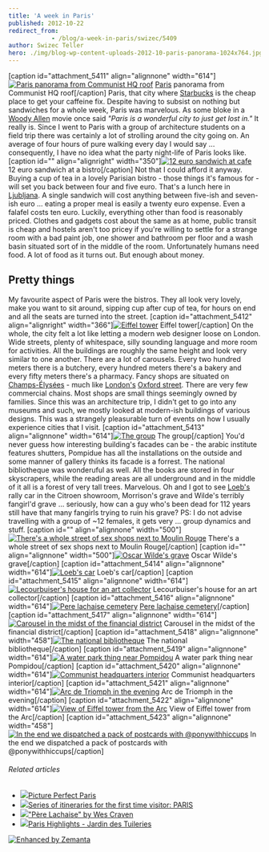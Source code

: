 ```yaml
---
title: 'A week in Paris'
published: 2012-10-22
redirect_from: 
            - /blog/a-week-in-paris/swizec/5409
author: Swizec Teller
hero: ./img/blog-wp-content-uploads-2012-10-paris-panorama-1024x764.jpg
---
```

\[caption id="attachment_5411" align="alignnone" width="614"][![Paris panorama from Communist HQ roof](./img/blog-wp-content-uploads-2012-10-paris-panorama-1024x764.jpg "Paris panorama from Communist HQ roof")](http://swizec.com/blog/wp-content/uploads/2012/10/paris-panorama.jpg) [Paris](http://whc.unesco.org/en/list/600 "Paris, Banks of the Seine") panorama from Communist HQ roof\[/caption] Paris, that city where [Starbucks](http://www.menuism.com/restaurant-locations/starbucks-coffee-39564 "Starbuck's Coffee Locations") is the cheap place to get your caffeine fix. Despite having to subsist on nothing but sandwiches for a whole week, Paris was marvelous. As some bloke in a [Woody Allen](http://www.rottentomatoes.com/celebrity/woody_allen "Woody Allen") movie once said _"Paris is a wonderful city to just get lost in."_ It really is. Since I went to Paris with a group of architecture students on a field trip there was certainly a lot of strolling around the city going on. An average of four hours of pure walking every day I would say ... consequently, I have no idea what the party night-life of Paris looks like. \[caption id="" align="alignright" width="350"][![12 euro sandwich at cafe](./img/tumblr_mby5q8t3vA1qekjngo1_500.jpg "12 euro sandwich at cafe")](http://instagr.am/p/Q0BfiiExkm/) 12 euro sandwich at a bistro\[/caption] Not that I could afford it anyway. Buying a cup of tea in a lovely Parisian bistro - those things it's famous for - will set you back between four and five euro. That's a lunch here in [Ljubljana](<http://maps.google.com/maps?ll=46.0555555556,14.5083333333&spn=0.1,0.1&q=46.0555555556,14.5083333333 (Ljubljana)&t=h> "Ljubljana"). A single sandwich will cost anything between five-ish and seven-ish euro ... eating a proper meal is easily a twenty euro expense. Even a falafel costs ten euro. Luckily, everything other than food is reasonably priced. Clothes and gadgets cost about the same as at home, public transit is cheap and hostels aren't too pricey if you're willing to settle for a strange room with a bad paint job, one shower and bathroom per floor and a wash basin situated sort of in the middle of the room. Unfortunately humans need food. A lot of food as it turns out. But enough about money.

## Pretty things

My favourite aspect of Paris were the bistros. They all look very lovely, make you want to sit around, sipping cup after cup of tea, for hours on end and all the seats are turned into the street. \[caption id="attachment_5412" align="alignright" width="366"][![Eiffel tower](./img/blog-wp-content-uploads-2012-10-eiffel-tower-dark-764x1024.jpg "Eiffel tower")](http://swizec.com/blog/wp-content/uploads/2012/10/eiffel-tower-dark.jpg) Eiffel tower\[/caption] On the whole, the city felt a lot like letting a modern web designer loose on London. Wide streets, plenty of whitespace, silly sounding language and more room for activities. All the buildings are roughly the same height and look very similar to one another. There are a lot of carousels. Every two hundred meters there is a butchery, every hundred meters there's a bakery and every fifty meters there's a pharmacy. Fancy shops are situated on [Champs-Élysées](<http://maps.google.com/maps?ll=48.8697222222,2.3075&spn=0.01,0.01&q=48.8697222222,2.3075 (Champs-%C3%89lys%C3%A9es)&t=h> "Champs-Élysées") - much like [London's](<http://maps.google.com/maps?ll=51.5072222222,-0.1275&spn=0.1,0.1&q=51.5072222222,-0.1275 (London)&t=h> "London") [Oxford street](<http://maps.google.com/maps?ll=51.5136111111,-0.155555555556&spn=0.01,0.01&q=51.5136111111,-0.155555555556 (Oxford%20Street)&t=h> "Oxford Street"). There are very few commercial chains. Most shops are small things seemingly owned by families. Since this was an architecture trip, I didn't get to go into any museums and such, we mostly looked at modern-ish buildings of various designs. This was a strangely pleasurable turn of events on how I usually experience cities that I visit. \[caption id="attachment_5413" align="alignnone" width="614"][![The group](./img/blog-wp-content-uploads-2012-10-le-group-1024x764.jpg "The group")](http://swizec.com/blog/wp-content/uploads/2012/10/le-group.jpg) The group\[/caption] You'd never guess how interesting building's facades can be - the arabic institute features shutters, Pompidue has all the installations on the outside and some manner of gallery thinks its facade is a forrest. The national bibliotheque was wonderuful as well. All the books are stored in four skyscrapers, while the reading areas are all underground and in the middle of it all is a forest of very tall trees. Marvelous. Oh and I got to see [Loeb's](http://www.loebsclothing.com/ "Loeb's (department store)") rally car in the Citroen showroom, Morrison's grave and Wilde's terribly fangirl'd grave ... seriously, how can a guy who's been dead for 112 years still have that many fangirls trying to ruin his grave? PS: I do not advise travelling with a group of ~12 females, it gets very ... group dynamics and stuff. \[caption id="" align="alignnone" width="500"][![There's a whole street of sex shops next to Moulin Rouge](./img/tumblr_mc3ajw4zte1qekjngo1_500.jpg "There's a whole street of sex shops next to Moulin Rouge")](http://instagr.am/p/Q7KI8mkxr7/) There's a whole street of sex shops next to Moulin Rouge\[/caption] \[caption id="" align="alignnone" width="500"][![Oscar Wilde's grave](./img/tumblr_mc51g3T7r51qekjngo1_500.jpg "Oscar Wilde's grave")](http://instagr.am/p/Q9ll2oExke/) Oscar Wilde's grave\[/caption] \[caption id="attachment_5414" align="alignnone" width="614"][![Loeb's car](./img/blog-wp-content-uploads-2012-10-loeb-car-1024x764.jpg "Loeb's car")](http://swizec.com/blog/wp-content/uploads/2012/10/loeb-car.jpg) Loeb's car\[/caption] \[caption id="attachment_5415" align="alignnone" width="614"][![Lecourbuiser's house for an art collector](./img/blog-wp-content-uploads-2012-10-lecorbuisier-1024x764.jpg "Lecourbuiser's house for an art collector")](http://swizec.com/blog/wp-content/uploads/2012/10/lecorbuisier.jpg) Lecourbuiser's house for an art collector\[/caption] \[caption id="attachment_5416" align="alignnone" width="614"][![Pere lachaise cemetery](./img/blog-wp-content-uploads-2012-10-pere-lachaise-1024x764.jpg "Pere lachaise cemetery")](http://swizec.com/blog/wp-content/uploads/2012/10/pere-lachaise.jpg) [Pere lachaise cemetery](<http://maps.google.com/maps?ll=48.86,2.396&spn=0.01,0.01&q=48.86,2.396 (P%C3%A8re%20Lachaise%20Cemetery)&t=h> "Père Lachaise Cemetery")\[/caption] \[caption id="attachment_5417" align="alignnone" width="614"][![Carousel in the midst of the financial district](./img/blog-wp-content-uploads-2012-10-carousel-1024x764.jpg "Carousel in the midst of the financial district")](http://swizec.com/blog/wp-content/uploads/2012/10/carousel.jpg) Carousel in the midst of the financial district\[/caption] \[caption id="attachment_5418" align="alignnone" width="458"][![The national bibliotheque](./img/blog-wp-content-uploads-2012-10-national-bibliotheque-764x1024.jpg "The national bibliotheque")](http://swizec.com/blog/wp-content/uploads/2012/10/national-bibliotheque.jpg) The national bibliotheque\[/caption] \[caption id="attachment_5419" align="alignnone" width="614"][![A water park thing near Pompidou](./img/blog-wp-content-uploads-2012-10-water-park-thing-1024x764.jpg "A water park thing near Pompidou")](http://swizec.com/blog/wp-content/uploads/2012/10/water-park-thing.jpg) A water park thing near Pompidou\[/caption] \[caption id="attachment_5420" align="alignnone" width="614"][![Communist headquarters interior](./img/blog-wp-content-uploads-2012-10-communst-hq-1024x764.jpg "Communist headquarters interior")](http://swizec.com/blog/wp-content/uploads/2012/10/communst-hq.jpg) Communist headquarters interior\[/caption] \[caption id="attachment_5421" align="alignnone" width="614"][![Arc de Triomph in the evening](./img/blog-wp-content-uploads-2012-10-arc-triomphe-1024x764.jpg "Arc de Triomph in the evening")](http://swizec.com/blog/wp-content/uploads/2012/10/arc-triomphe.jpg) Arc de Triomph in the evening\[/caption] \[caption id="attachment_5422" align="alignnone" width="614"][![View of Eiffel tower from the Arc](./img/blog-wp-content-uploads-2012-10-eiffel-tower-night-1024x764.jpg "View of Eiffel tower from the Arc")](http://swizec.com/blog/wp-content/uploads/2012/10/eiffel-tower-night.jpg) View of Eiffel tower from the Arc\[/caption] \[caption id="attachment_5423" align="alignnone" width="458"][![In the end we dispatched a pack of postcards with @ponywithhiccups](./img/blog-wp-content-uploads-2012-10-postcards-764x1024.jpg "In the end we dispatched a pack of postcards with @ponywithhiccups")](http://swizec.com/blog/wp-content/uploads/2012/10/postcards.jpg) In the end we dispatched a pack of postcards with @ponywithhiccups\[/caption]

###### Related articles

- [![](http://i.zemanta.com/119966123_80_80.jpg)](http://www.misscocomarie.com/picture-perfect-paris/)[Picture Perfect Paris](http://www.misscocomarie.com/picture-perfect-paris/)
- [![](http://i.zemanta.com/118012074_80_80.jpg)](http://experttraveltipsbygerri.wordpress.com/2012/10/11/series-of-itineraries-for-the-first-time-visitor-paris/)[Series of itineraries for the first time visitor: PARIS](http://experttraveltipsbygerri.wordpress.com/2012/10/11/series-of-itineraries-for-the-first-time-visitor-paris/)
- [![](http://i.zemanta.com/115736071_80_80.jpg)](http://jimmorrisonsparis.com/2012/10/01/pere-lachaise-by-wes-craven/)["Père Lachaise" by Wes Craven](http://jimmorrisonsparis.com/2012/10/01/pere-lachaise-by-wes-craven/)
- [![](http://i.zemanta.com/120338860_80_80.jpg)](http://afreckleintime.wordpress.com/2012/10/22/paris-highlights-jardin-des-tuileries/)[Paris Highlights - Jardin des Tuileries](http://afreckleintime.wordpress.com/2012/10/22/paris-highlights-jardin-des-tuileries/)

[![Enhanced by Zemanta](http://img.zemanta.com/zemified_e.png?x-id=d5855e8a-0d9e-4d92-9a11-5352d834c766)](http://www.zemanta.com/?px "Enhanced by Zemanta")